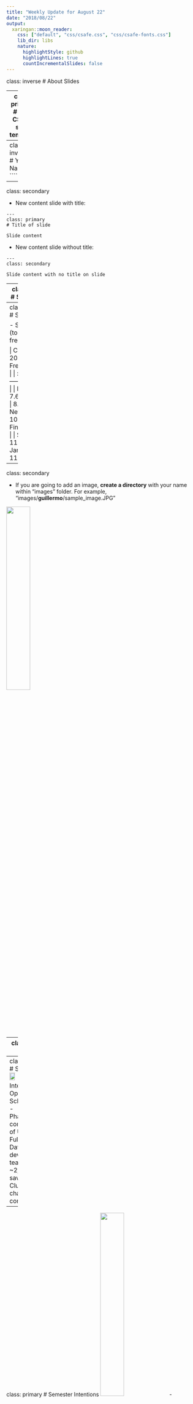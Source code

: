 ```yaml
---
title: "Weekly Update for August 22"
date: "2018/08/22"
output:
  xaringan::moon_reader:
    css: ["default", "css/csafe.css", "css/csafe-fonts.css"]
    lib_dir: libs
    nature:
      highlightStyle: github
      highlightLines: true
      countIncrementalSlides: false
---
```



class: inverse
# About Slides

---
class: primary 
# New CSAFE slide template

We're now using [`xaringan`](https://github.com/yihui/xaringan)

What's changed: 

- New person slide: 

````
---
class: inverse
# Your Name
````

---
class: secondary

- New content slide with title: 

````
---
class: primary
# Title of slide 

Slide content
````

- New content slide without title: 

````
---
class: secondary

Slide content with no title on slide
````

---
class: inverse
# Sample User

---
class: primary
# Sample Slide

- Sample Table (top press freedom index):

| Country      | 2018 Press Freedom Index |
| :----------- | :----------------------- |
| Norway       | 7.63   |
| Sweden       | 8.31   |
| Netherlands  | 10.01  |
| Finland      | 10.26  |
| Switzerland  | 11.27  |
| Jamaica      | 11.33  |                 



---
class: secondary

- If you are going to add an image, **create a directory** with your name within "images" folder. For example, "images/**guillermo**/sample_image.JPG"


 <img src = "images/guillermo/sample_image.JPG" width="35%"/>
 
---
class: inverse
# Ben
---
class: primary
# Summer
<img src = "images/ben/intern_pic.png" width="35%"/>
- Internship at OptumRx in Schaumburg IL
- Pharmaceutical company part of UHG
- Fullstack / Database development in team of 5
- ~2,000,000$ saved
- Linux Club challenges / content
---
class: primary
# Semester Intentions
<img src = "images/ben/stack.jpg" width="35%"/>
- Collaborate w/Nic & Amy to improve handwriting project
- Develop improvements / features part of algorithm
- Eventually port algorithm through an application portal
- Improve file structure of project